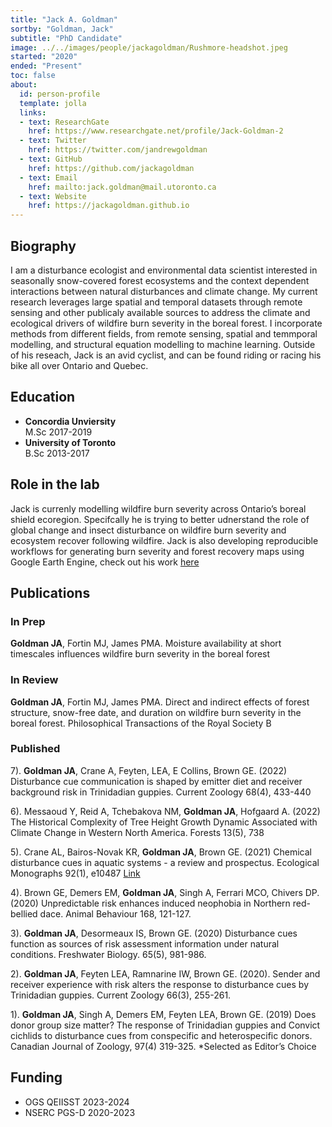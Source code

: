 ```yaml
---
title: "Jack A. Goldman"
sortby: "Goldman, Jack"
subtitle: "PhD Candidate"
image: ../../images/people/jackagoldman/Rushmore-headshot.jpeg
started: "2020"
ended: "Present"
toc: false
about:
  id: person-profile
  template: jolla
  links:
  - text: ResearchGate
    href: https://www.researchgate.net/profile/Jack-Goldman-2
  - text: Twitter
    href: https://twitter.com/jandrewgoldman
  - text: GitHub
    href: https://github.com/jackagoldman
  - text: Email
    href: mailto:jack.goldman@mail.utoronto.ca
  - text: Website
    href: https://jackagoldman.github.io
---
```


::: {#person-profile}
:::
## Biography

I am a disturbance ecologist and environmental data scientist interested in seasonally snow-covered forest ecosystems and the context dependent interactions between natural disturbances and climate change. My current research leverages large spatial and temporal datasets through remote sensing and other publicaly available sources to address the climate and ecological drivers of wildfire burn severity in the boreal forest. I incorporate methods from different fields, from remote sensing, spatial and temmporal modelling, and structural equation modelling to machine learning. Outside of his reseach, Jack is an avid cyclist, and can be found riding or racing his bike all over Ontario and Quebec.

## Education

-   **Concordia Unviersity**<br /> M.Sc 2017-2019
-   **University of Toronto**<br /> B.Sc 2013-2017 

## Role in the lab

Jack is currenly modelling wildfire burn severity across Ontario's boreal shield ecoregion. Specifcally he is trying to better udnerstand the role of global change and insect disturbance on wildfire burn severity and ecosystem recover following wildfire. Jack is also developing reproducible workflows for generating burn severity and forest recovery maps using Google Earth Engine, check out his work [here](https://github.com/jackagoldman/fire-spectral-indices)

## Publications

### In Prep

**Goldman JA**, Fortin MJ, James PMA. Moisture availability at short timescales influences wildfire burn severity in the boreal forest

### In Review

**Goldman JA**, Fortin MJ, James PMA. Direct and indirect effects of forest structure, snow-free date, and duration on wildfire burn severity in the boreal forest. Philosophical Transactions of the Royal Society B

### Published

7). **Goldman JA**, Crane A, Feyten, LEA, E Collins, Brown GE. (2022) Disturbance cue communication is shaped by emitter diet and receiver background risk in Trinidadian guppies. Current Zoology 68(4), 433-440

6). Messaoud Y, Reid A, Tchebakova NM, **Goldman JA**, Hofgaard A. (2022) The Historical Complexity of Tree Height Growth Dynamic Associated with Climate Change in Western North America. Forests 13(5), 738

5). Crane AL, Bairos-Novak KR, **Goldman JA**, Brown GE. (2021) Chemical disturbance cues in aquatic systems - a review and prospectus. Ecological Monographs 92(1), e10487 [Link](https://doi.org/10.1002/ecm.1487)

4). Brown GE, Demers EM, **Goldman JA**, Singh A, Ferrari MCO, Chivers DP. (2020) Unpredictable risk enhances induced neophobia in Northern red-bellied dace. Animal Behaviour 168, 121-127.

3). **Goldman JA**, Desormeaux IS, Brown GE. (2020) Disturbance cues function as sources of risk assessment information under natural conditions. Freshwater Biology. 65(5), 981-986.

2). **Goldman JA**, Feyten LEA, Ramnarine IW, Brown GE. (2020). Sender and receiver experience with risk alters the response to disturbance cues by Trinidadian guppies. Current Zoology 66(3), 255-261.

1). **Goldman JA**, Singh A, Demers EM, Feyten LEA, Brown GE. (2019) Does donor group size matter? The response of Trinidadian guppies and Convict cichlids to disturbance cues from conspecific and heterospecific donors. Canadian Journal of Zoology, 97(4) 319-325. \*Selected as Editor's Choice



## Funding

- OGS QEIISST 2023-2024
- NSERC PGS-D 2020-2023
